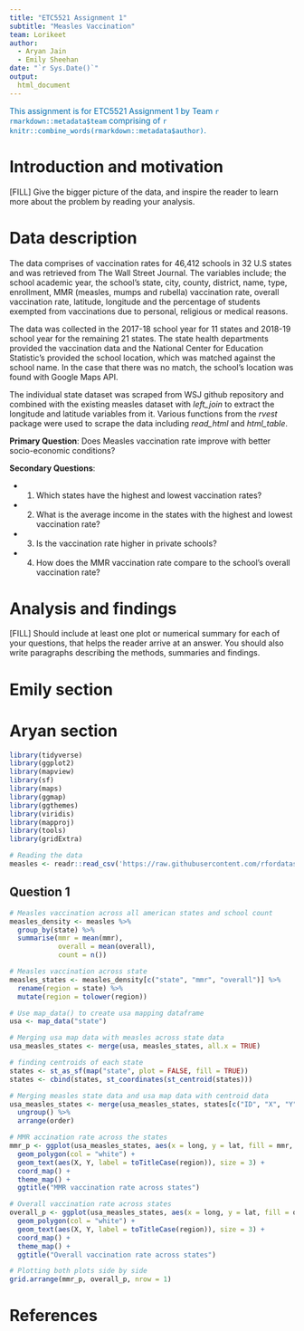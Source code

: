 ```yaml
---
title: "ETC5521 Assignment 1"
subtitle: "Measles Vaccination"
team: Lorikeet
author:
  - Aryan Jain
  - Emily Sheehan
date: "`r Sys.Date()`"
output: 
  html_document
---
```


[This assignment is for ETC5521 Assignment 1 by Team `r rmarkdown::metadata$team` comprising of `r knitr::combine_words(rmarkdown::metadata$author)`.]{style="color:#006DAE;"}


# Introduction and motivation

[FILL] Give the bigger picture of the data, and inspire the reader to learn more about the problem by reading your analysis. 

# Data description

The data comprises of vaccination rates for 46,412 schools in 32 U.S states and was retrieved from The Wall Street Journal. The variables include; the school academic year, the school's state, city, county, district, name, type, enrollment, MMR (measles, mumps and rubella) vaccination rate, overall vaccination rate, latitude, longitude and the percentage of students exempted from vaccinations due to personal, religious or medical reasons. 

The data was collected in the 2017-18 school year for 11 states and 2018-19 school year for the remaining 21 states. The state health departments provided the vaccination data and the National Center for Education Statistic's provided the school location, which was matched against the school name. In the case that there was no match, the school's location was found with Google Maps API. 

The individual state dataset was scraped from WSJ github repository and combined with the existing measles dataset with *left_join* to extract the longitude and latitude variables from it. Various functions from the *rvest* package were used to scrape the data including *read_html* and *html_table*.

**Primary Question**: Does Measles vaccination rate improve with better socio-economic conditions?

**Secondary Questions**:

- 1. Which states have the highest and lowest vaccination rates?
- 2. What is the average income in the states with the highest and lowest vaccination rate?
- 3. Is the vaccination rate higher in private schools?
- 4. How does the MMR vaccination rate compare to the school's overall vaccination rate?


# Analysis and findings

[FILL] Should include at least one plot or numerical summary for each of your questions, that helps the reader arrive at an answer. You should also write paragraphs describing the methods, summaries and findings. 

# Emily section

# Aryan section

```r
library(tidyverse)
library(ggplot2)
library(mapview)
library(sf)
library(maps)
library(ggmap)
library(ggthemes)
library(viridis)
library(mapproj)
library(tools)
library(gridExtra)
```

```r
# Reading the data
measles <- readr::read_csv('https://raw.githubusercontent.com/rfordatascience/tidytuesday/master/data/2020/2020-02-25/measles.csv')
```

## Question 1

```r
# Measles vaccination across all american states and school count
measles_density <- measles %>%
  group_by(state) %>%
  summarise(mmr = mean(mmr),
            overall = mean(overall),
            count = n())

# Measles vaccination across state
measles_states <- measles_density[c("state", "mmr", "overall")] %>%
  rename(region = state) %>%
  mutate(region = tolower(region))

```

```r
# Use map_data() to create usa mapping dataframe
usa <- map_data("state")

# Merging usa map data with measles across state data
usa_measles_states <- merge(usa, measles_states, all.x = TRUE)

# finding centroids of each state
states <- st_as_sf(map("state", plot = FALSE, fill = TRUE))
states <- cbind(states, st_coordinates(st_centroid(states)))

# Merging measles state data and usa map data with centroid data
usa_measles_states <- merge(usa_measles_states, states[c("ID", "X", "Y")], by.x = "region", by.y = "ID") %>%
  ungroup() %>%
  arrange(order)
```

```r
# MMR accination rate across the states
mmr_p <- ggplot(usa_measles_states, aes(x = long, y = lat, fill = mmr, group = group)) +
  geom_polygon(col = "white") +
  geom_text(aes(X, Y, label = toTitleCase(region)), size = 3) +
  coord_map() +
  theme_map() +
  ggtitle("MMR vaccination rate across states")
```

```r
# Overall vaccination rate across states
overall_p <- ggplot(usa_measles_states, aes(x = long, y = lat, fill = overall, group = group)) +
  geom_polygon(col = "white") +
  geom_text(aes(X, Y, label = toTitleCase(region)), size = 3) +
  coord_map() +
  theme_map() +
  ggtitle("Overall vaccination rate across states")
```

```r
# Plotting both plots side by side
grid.arrange(mmr_p, overall_p, nrow = 1)
```

# References
